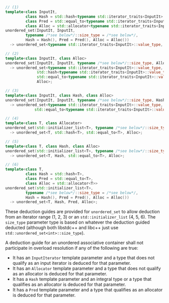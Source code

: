 ```cpp
// (1)
template<class InputIt,
         class Hash = std::hash<typename std::iterator_traits<InputIt>::value_type>,
         class Pred = std::equal_to<typename std::iterator_traits<InputIt>::value_type>,
         class Alloc = std::allocator<typename std::iterator_traits<InputIt>::value_type>>
unordered_set(InputIt, InputIt,
         typename /*see below*/::size_type = /*see below*/,
         Hash = Hash(), Pred = Pred(), Alloc = Alloc())
  -> unordered_set<typename std::iterator_traits<InputIt>::value_type, Hash, Pred, Alloc>;
```

```cpp
// (2)
template<class InputIt, class Alloc>
unordered_set(InputIt, InputIt, typename /*see below*/::size_type, Alloc)
  -> unordered_set<typename std::iterator_traits<InputIt>::value_type,
              std::hash<typename std::iterator_traits<InputIt>::value_type>,
              std::equal_to<typename std::iterator_traits<InputIt>::value_type>,
              Alloc>;
```

```cpp
// (3)
template<class InputIt, class Hash, class Alloc>
unordered_set(InputIt, InputIt, typename /*see below*/::size_type, Hash, Alloc)
  -> unordered_set<typename std::iterator_traits<InputIt>::value_type, Hash,
             std::equal_to<typename std::iterator_traits<InputIt>::value_type>, Allocator>;
```

```cpp
// (4)
template<class T, class Allocator>
unordered_set(std::initializer_list<T>, typename /*see below*/::size_type, Allocator)
  -> unordered_set<T, std::hash<T>, std::equal_to<T>, Alloc>;
```

```cpp
// (5)
template<class T, class Hash, class Alloc>
unordered_set(std::initializer_list<T>, typename /*see below*/::size_type, Hash, Alloc)
  -> unordered_set<T, Hash, std::equal_to<T>, Alloc>;
```

```cpp
// (6)
template<class T,
         class Hash = std::hash<T>,
         class Pred = std::equal_to<T>,
         class Alloc = std::allocator<T>>
unordered_set(std::initializer_list<T>,
         typename /*see below*/::size_type = /*see below*/,
         Hash = Hash(), Pred = Pred(), Alloc = Alloc())
  -> unordered_set<T, Hash, Pred, Alloc>;
```
These deduction guides are provided for `unordered_set` to allow deduction from an iterator range (1, 2, 3) or an `std::initializer_list` (4, 5, 6).
The `size_type` parameter type is based on whatever the deduction guided deducted (although both libstdc++ and libc++ just use `std::unordered_set<int>::size_type`).


A deduction guide for an unordered associative container shall not participate in overload resolution if any of the following are true:
 - It has an `InputIterator` template parameter and a type that does not qualify as an input iterator is deduced for that parameter.
 - It has an `Allocator` template parameter and a type that does not qualify as an allocator is deduced for that parameter.
 - It has a `Hash` template parameter and an integral type or a type that qualifies as an allocator is deduced for that parameter.
 - It has a `Pred` template parameter and a type that qualifies as an allocator is deduced for that parameter.